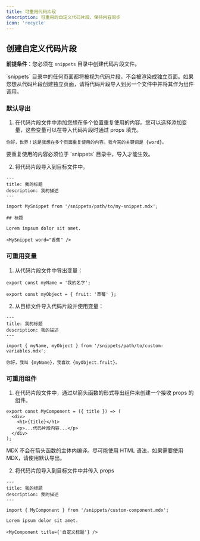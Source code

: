 ```yaml
---
title: 可重用代码片段
description: 可重用的自定义代码片段，保持内容同步
icon: 'recycle'
---
```



<SnippetIntro />

## 创建自定义代码片段

**前提条件**：您必须在 `snippets` 目录中创建代码片段文件。

<Note>
  `snippets` 目录中的任何页面都将被视为代码片段，不会被渲染成独立页面。如果您想从代码片段创建独立页面，请将代码片段导入到另一个文件中并将其作为组件调用。
</Note>

### 默认导出

1. 在代码片段文件中添加您想在多个位置重复使用的内容。您可以选择添加变量，这些变量可以在导入代码片段时通过 props 填充。

```mdx snippets/my-snippet.mdx
你好，世界！这是我想在多个页面重复使用的内容。我今天的关键词是 {word}。
```

<Warning>
  要重复使用的内容必须位于 `snippets` 目录中，导入才能生效。
</Warning>

2. 将代码片段导入到目标文件中。

```mdx destination-file.mdx
---
title: 我的标题
description: 我的描述
---

import MySnippet from '/snippets/path/to/my-snippet.mdx';

## 标题

Lorem impsum dolor sit amet.

<MySnippet word="香蕉" />
```

### 可重用变量

1. 从代码片段文件中导出变量：

```mdx snippets/path/to/custom-variables.mdx
export const myName = '我的名字';

export const myObject = { fruit: '草莓' };
```

2. 从目标文件导入代码片段并使用变量：

```mdx destination-file.mdx
---
title: 我的标题
description: 我的描述
---

import { myName, myObject } from '/snippets/path/to/custom-variables.mdx';

你好，我叫 {myName}，我喜欢 {myObject.fruit}。
```

### 可重用组件

1. 在代码片段文件中，通过以箭头函数的形式导出组件来创建一个接收 props 的组件。

```mdx snippets/custom-component.mdx
export const MyComponent = ({ title }) => (
  <div>
    <h1>{title}</h1>
    <p>...代码片段内容...</p>
  </div>
);
```

<Warning>
  MDX 不会在箭头函数的主体内编译。尽可能使用 HTML 语法，如果需要使用 MDX，请使用默认导出。
</Warning>

2. 将代码片段导入到目标文件中并传入 props

```mdx destination-file.mdx
---
title: 我的标题
description: 我的描述
---

import { MyComponent } from '/snippets/custom-component.mdx';

Lorem ipsum dolor sit amet.

<MyComponent title={'自定义标题'} />
```